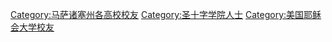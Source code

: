 [[Category:马萨诸塞州各高校校友|Category:马萨诸塞州各高校校友]]
[[Category:圣十字学院人士|Category:圣十字学院人士]]
[[Category:美国耶稣会大学校友|Category:美国耶稣会大学校友]]
